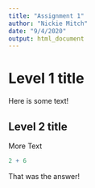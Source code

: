 ```yaml
---
title: "Assignment 1"
author: "Nickie Mitch"
date: "9/4/2020"
output: html_document
---
```

# Level 1 title 

Here is some text! 

## Level 2 title

More Text

```r
2 + 6
```

That was the answer!
